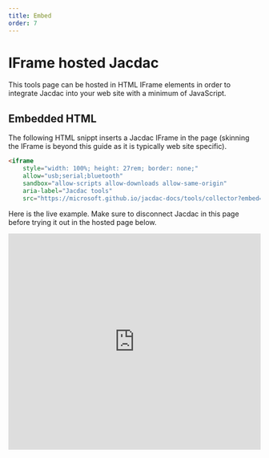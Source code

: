 ```yaml
---
title: Embed
order: 7
---
```


# IFrame hosted Jacdac

This tools page can be hosted in HTML IFrame elements in order 
to integrate Jacdac into your web site with a minimum of JavaScript.

## Embedded HTML

The following HTML snippt inserts a Jacdac IFrame in the page 
(skinning the IFrame is beyond this guide as it is typically web site specific).

```HTML
<iframe
    style="width: 100%; height: 27rem; border: none;"
    allow="usb;serial;bluetooth"
    sandbox="allow-scripts allow-downloads allow-same-origin"
    aria-label="Jacdac tools"
    src="https://microsoft.github.io/jacdac-docs/tools/collector?embed=1" />
```

Here is the live example. Make sure to disconnect Jacdac in this page before trying it out in the hosted page below.

<iframe
    style="width: 100%; height: 27rem; border: none;"
    allow="usb;serial;bluetooth"
    sandbox="allow-scripts allow-downloads allow-same-origin"
    aria-label="Jacdac tools"
    src="https://microsoft.github.io/jacdac-docs/tools/collector?embed=1" />

## Message protocol
